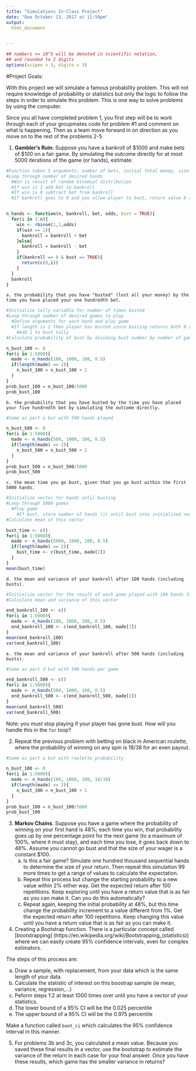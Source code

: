 ```yaml
---
title: "Simulations In-Class Project"
date: "Due October 13, 2017 at 11:59pm"
output:
  html_document


---
```


<style type="text/css">
.table {

    width: 80%;
    margin-left:10%; 
    margin-right:10%;
}
</style>
```r
## numbers >= 10^5 will be denoted in scientific notation,
## and rounded to 2 digits
options(scipen = 3, digits = 3)
```




#Project Goals:



With this project we will simulate a famous probability problem. This will not require knowledge of probability or statistics but only the logic to follow the steps in order to simulate this problem. This is one way to solve problems by using the computer. 


Since you all have completed problem 1, you first step will be to work through each of your groupmates code for problem #1 and comment on what is happening. Then as a team move forward in on direction as you move on to the rest of the problems 2-5

 1. **Gambler's Ruin**: Suppose you have a bankroll of $1000 and make bets of $100 on a fair game. By simulating the outcome directly for at most 5000 iterations of the game (or hands), estimate:
```r
#Function takes 5 arguments: number of bets, initial total money, size of each bet, probability of winning, choice to stop at 0 or go negative
#Loop through number of desired hands
  #Win is result of random binomial distribution
  #If win is 1 add bet to bankroll
  #If win is 0 subtract bet from bankroll
  #If bankroll goes to 0 and you allow player to bust, return value 0 and number of hand player was on


n_hands <- function(n, bankroll, bet, odds, bust = TRUE){
  for(i in 1:n){
    win <- rbinom(1,1,odds)
    if(win == 1){
      bankroll = bankroll + bet
    }else{
      bankroll = bankroll - bet
    }
    if(bankroll == 0 & bust == TRUE){
      return(c(0,i))
    }
  }
  bankroll
}

```
 
    a. the probability that you have "busted" (lost all your money) by the time you have placed your one hundredth bet. 
```r
#Initialize tally variable for number of times busted
#Loop through number of desired games to play
  #Define arguments for each hand and play game
  #If length is 2 then player has busted since busting returns both 0 and number of hands until bust
    #Add 1 to bust tally
#Calculate probability of bust by dividing bust number by number of games played

n_bust_100 <- 0
for(i in 1:5000){
  made <- n_hands(100, 1000, 100, 0.5)
  if(length(made) == 2){
    n_bust_100 = n_bust_100 + 1
  }
}
prob_bust_100 = n_bust_100/5000
prob_bust_100


```

    b. the probability that you have busted by the time you have placed your five hundredth bet by simulating the outcome directly. 
```r
#Same as part a but with 500 hands played 

n_bust_500 <- 0
for(i in 1:5000){
  made <- n_hands(500, 1000, 100, 0.5)
  if(length(made) == 2){
    n_bust_500 = n_bust_500 + 1
  }
}
prob_bust_500 = n_bust_500/5000
prob_bust_500

```
    
    c. the mean time you go bust, given that you go bust within the first 5000 hands.
```r
#Initialize vector for hands until busting
#Loop through 5000 games
  #Play game
    #If bust, store number of hands (i) until bust into initialized vector
#Calculate mean of this vector

bust_time <- c()
for(i in 1:5000){
  made <- n_hands(5000, 1000, 100, 0.5)
  if(length(made) == 2){
    bust_time <- c(bust_time, made[2])
  }
}
mean(bust_time)

```
    d. the mean and variance of your bankroll after 100 hands (including busts).
```r
#Initialize vector for the result of each game played with 100 hands for a desired number of games
#Calculate mean and variance of this vector

end_bankroll_100 <- c()
for(i in 1:5000){
  made <- n_hands(100, 1000, 100, 0.5)
  end_bankroll_100 <- c(end_bankroll_100, made[1])
}
mean(end_bankroll_100)
var(end_bankroll_100)

```
    e. the mean and variance of your bankroll after 500 hands (including busts).
```r
#Same as part d but with 500 hands per game

end_bankroll_500 <- c()
for(i in 1:5000){
  made <- n_hands(500, 1000, 100, 0.5)
  end_bankroll_500 <- c(end_bankroll_500, made[1])
}
mean(end_bankroll_500)
var(end_bankroll_500)

```

Note: you *must* stop playing if your player has gone bust. How will you handle this in the `for` loop?

2. Repeat the previous problem with betting on black in American roulette, where the probability of winning on any spin is 18/38 for an even payout.
```r
#Same as part a but with roulette probability

n_bust_100 <- 0
for(i in 1:5000){
  made <- n_hands(100, 1000, 100, 18/38)
  if(length(made) == 2){
    n_bust_100 = n_bust_100 + 1
  }
}
prob_bust_100 = n_bust_100/5000
prob_bust_100


```

3. **Markov Chains**. Suppose you have a game where the probability of winning on your first hand is 48%; each time you win, that probability goes up by one percentage point for the next game (to a maximum of 100%, where it must stay), and each time you lose, it goes back down to 48%. Assume you cannot go bust and that the size of your wager is a constant $100.
    a. Is this a fair game? Simulate one hundred thousand sequential hands to determine the size of your return. Then repeat this simulation 99 more times to get a range of values to calculate the expectation.
    b. Repeat this process but change the starting probability to a new value within 2% either way. Get the expected return after 100 repetitions. Keep exploring until you have a return value that is as fair as you can make it. Can you do this automatically?
    c. Repeat again, keeping the initial probability at 48%, but this time change the probability increment to a value different from 1%. Get the expected return after 100 repetitions. Keep changing this value until you have a return value that is as fair as you can make it. 


4. Creating a Bootstrap function. There is a particular concept called [bootstrapping]
(https://en.wikipedia.org/wiki/Bootstrapping_(statistics)) where we can easily create 95% confidence intervals, even for complex estimators.

The steps of this process are:

  a. Draw a sample, with replacement, from your data which is the same length of your data.
  b. Calculate the statistic of interest on this boostrap sample (ie mean, variance, regression,...)
  c. Peform steps 1:2 at least 1000 times over until you have a vector of your statistics. 
  d. The lower bound of a 95% CI will be the 0.025 percentile
  e. The upper bound of a 95% CI will be the 0.975 percentile

Make a function called `boot_ci` which calculates the 95% confidence interval in this manner. 

5. For problems 3b and 3c, you calculated a mean value. Because you saved these final results in a vector, use the bootstrap to estimate the variance of the return in each case for your final answer. Once you have these results, which game has the smaller variance in returns?